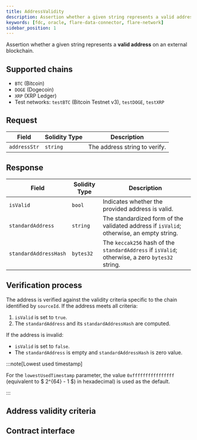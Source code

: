 ```yaml
---
title: AddressValidity
description: Assertion whether a given string represents a valid address on an external blockchain.
keywords: [fdc, oracle, flare-data-connector, flare-network]
sidebar_position: 1
---
```



Assertion whether a given string represents a **valid address** on an external blockchain.

## Supported chains

- `BTC` (Bitcoin)
- `DOGE` (Dogecoin)
- `XRP` (XRP Ledger)
- Test networks: `testBTC` (Bitcoin Testnet v3), `testDOGE`, `testXRP`

## Request

| Field        | Solidity Type | Description                   |
| ------------ | ------------- | ----------------------------- |
| `addressStr` | `string`      | The address string to verify. |

## Response

| Field                 | Solidity Type | Description                                                                                     |
| --------------------- | ------------- | ----------------------------------------------------------------------------------------------- |
| `isValid`             | `bool`        | Indicates whether the provided address is valid.                                                |
| `standardAddress`     | `string`      | The standardized form of the validated address if `isValid`; otherwise, an empty string.        |
| `standardAddressHash` | `bytes32`     | The `keccak256` hash of the `standardAddress` if `isValid`; otherwise, a zero `bytes32` string. |

## Verification process

The address is verified against the validity criteria specific to the chain identified by `sourceId`. If the address meets all criteria:

1. `isValid` is set to `true`.
2. The `standardAddress` and its `standardAddressHash` are computed.

If the address is invalid:

- `isValid` is set to `false`.
- The `standardAddress` is empty and `standardAddressHash` is zero value.

:::note[Lowest used timestamp]

For the `lowestUsedTimestamp` parameter, the value `0xffffffffffffffff` (equivalent to $ 2^{64} - 1 $) in hexadecimal) is used as the default.

:::

## Address validity criteria

<Addresses />

## Contract interface

<IAddressValidity />
